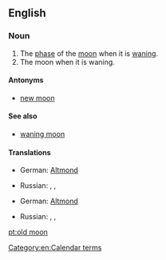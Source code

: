 ==English==

===Noun===
{{en-noun|head=[[old]] [[moon]]}}

# The [[phase]] of the [[moon]] when it is [[wane|waning]].
# The moon when it is waning.

====Antonyms====
* [[new moon]]

====See also====
* [[waning moon]]

====Translations====
{{trans-top|phase of moon when it is waning}}
* German: [[Altmond]] {{m}}
{{trans-mid}}
* Russian: {{t-|ru|убывающая луна|f}},  {{t-|ru|луна на исходе|f}},  {{t-|ru|старая луна|f}}
{{trans-bottom}}

{{trans-top|the moon when it is waning}}
* German: [[Altmond]] {{m}}
{{trans-mid}}
* Russian: {{t-|ru|убывающая луна|f}},  {{t-|ru|луна на исходе|f}},  {{t-|ru|старая луна|f}}
{{trans-bottom}}

[[Category:en:Calendar terms]]

[[pt:old moon]]